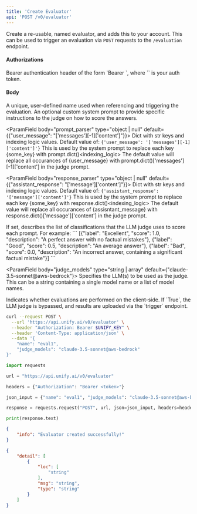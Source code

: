 ```yaml
---
title: 'Create Evaluator'
api: 'POST /v0/evaluator'
---
```

Create a re-usable, named evaluator, and adds this to your account. This can be used
to trigger an evaluation via `POST` requests to the `/evaluation` endpoint.

#### Authorizations

<ParamField header="Authorization" type="string" required="true">
  Bearer authentication header of the form `Bearer <token>`, where `<token>` is your auth token.
</ParamField>

#### Body

<ParamField body="name" type="string" required="true">
A unique, user-defined name used when referencing and triggering the evaluation.
</ParamField>

<ParamField body="judge_prompt" type="string | any | null" >
An optional custom system prompt to provide specific instructions to the judge on how to score the answers.
</ParamField>

<ParamField body="prompt_parser" type="object | null"  default={{"user_message": "['messages'][-1]['content']"}}>
Dict with str  keys and indexing logic values. Default value of: `{'user_message': '['messages'][-1]['content']'}` This is used by the system prompt to replace each key {some_key} with prompt.dict()\<indexing_logic\> The default value will replace all occurances of {user_message} with prompt.dict()['messages'][-1]['content'] in the judge prompt.
</ParamField>

<ParamField body="response_parser" type="object | null"  default={{"assistant_response": "['message']['content']"}}>
Dict with str  keys and indexing logic values. Default value of: `{'assistant_response': '['message']['content']'}` This is used by the system prompt to replace each key {some_key} with response.dict()\<indexing_logic\> The default value will replace all occurances of {assisntant_message} with response.dict()['message']['content'] in the judge prompt.
</ParamField>

<ParamField body="class_config" type="array | null" >
If set, describes the list of classifications that the LLM judge uses to
            score each prompt. For example:
```
[{"label": "Excellent", "score": 1.0, "description": "A perfect answer with no factual
mistakes"},
{"label": "Good", "score": 0.5, "description": "An average answer"},
{"label": "Bad", "score": 0.0, "description": "An incorrect answer, containing a
significant factual mistake"}]
```

</ParamField>

<ParamField body="judge_models" type="string | array"  default={"claude-3.5-sonnet@aws-bedrock"}>
Specifies the LLM(s) to be used as the judge. This can be a string containing a single model name or a list of model names.
</ParamField>

<ParamField body="client_side" type="boolean"  default={false}>
Indicates whether evaluations are performed on the client-side. If `True`, the LLM judge is bypassed, and results are uploaded via the `trigger` endpoint.
</ParamField>

<RequestExample>

```bash cURL
curl --request POST \
  --url 'https://api.unify.ai/v0/evaluator' \
  --header "Authorization: Bearer $UNIFY_KEY" \
  --header 'Content-Type: application/json' \
  --data '{
    "name": "eval1",
    "judge_models": "claude-3.5-sonnet@aws-bedrock"
}'
```

```python Python
import requests

url = "https://api.unify.ai/v0/evaluator"

headers = {"Authorization": "Bearer <token>"}

json_input = {"name": "eval1", "judge_models": "claude-3.5-sonnet@aws-bedrock"}

response = requests.request("POST", url, json=json_input, headers=headers)

print(response.text)
```

</RequestExample>
<ResponseExample>

```json 200
{
    "info": "Evaluator created successfully!"
}
```

```json 422
{
    "detail": [
        {
            "loc": [
                "string"
            ],
            "msg": "string",
            "type": "string"
        }
    ]
}
```

</ResponseExample>
